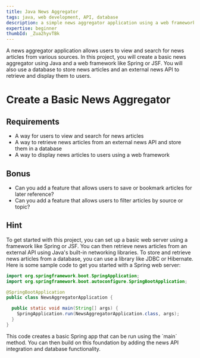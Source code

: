 ```yaml
---
title: Java News Aggregator
tags: java, web development, API, database
description: a simple news aggregator application using a web framework, a database, and an external news API
expertise: beginner
thumbId: _Zua2hyvTBk
---
```


A news aggregator application allows users to view and search for news articles from various sources. In this project, you will create a basic news aggregator using Java and a web framework like Spring or JSF. You will also use a database to store news articles and an external news API to retrieve and display them to users.

<h1>Create a Basic News Aggregator</h1>
<h2>Requirements</h2>
<ul>
  <li>
    A way for users to view and search for news articles
  </li>
  <li>
    A way to retrieve news articles from an external news API and store them in a database
  </li>
  <li>
    A way to display news articles to users using a web framework
  </li>
</ul>
<h2>Bonus</h2>
<ul>
  <li>
    Can you add a feature that allows users to save or bookmark articles for later reference?
  </li>
  <li>
    Can you add a feature that allows users to filter articles by source or topic?
  </li>
</ul>
<h2>Hint</h2>
<p>
 To get started with this project, you can set up a basic web server using a framework like Spring or JSF. You can then retrieve news articles from an external API using Java's built-in networking libraries. To store and retrieve news articles from a database, you can use a library like JDBC or Hibernate.
Here is some sample code to get you started with a Spring web server:

</p>

```java
import org.springframework.boot.SpringApplication;
import org.springframework.boot.autoconfigure.SpringBootApplication;

@SpringBootApplication
public class NewsAggregatorApplication {

  public static void main(String[] args) {
    SpringApplication.run(NewsAggregatorApplication.class, args);
  }
}
```

<p>
  This code creates a basic Spring app that can be run using the `main` method.
  You can then build on this foundation by adding the news API integration and
  database functionality.
</p>
